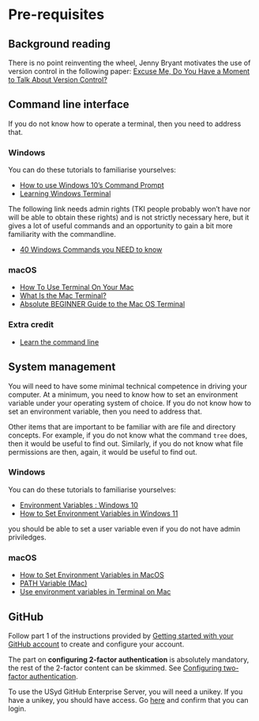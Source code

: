 # Pre-requisites {.unnumbered}

## Background reading

There is no point reinventing the wheel, Jenny Bryant motivates the use of version control in the following paper: [Excuse Me, Do You Have a Moment to Talk About Version Control?](https://www.tandfonline.com/doi/full/10.1080/00031305.2017.1399928?needAccess=true)

## Command line interface

If you do not know how to operate a terminal, then you need to address that.

### Windows

You can do these tutorials to familiarise yourselves:

+ [How to use Windows 10's Command Prompt](https://www.youtube.com/watch?v=AF2q81CxYFI)
+ [Learning Windows Terminal](https://www.linkedin.com/learning/learning-windows-terminal/windows-terminal?u=2196204)

The following link needs admin rights (TKI people probably won't have nor will be able to obtain these rights) and is not strictly necessary here, but it gives a lot of useful commands and an opportunity to gain a bit more familiarity with the commandline.

+ [40 Windows Commands you NEED to know ](https://www.youtube.com/watch?v=Jfvg3CS1X3A)

### macOS

+ [How To Use Terminal On Your Mac](https://www.youtube.com/watch?v=FfT8OfMpARM)
+ [What Is the Mac Terminal?](https://www.youtube.com/watch?v=31ExRnh2cRs)
+ [Absolute BEGINNER Guide to the Mac OS Terminal](https://www.youtube.com/watch?v=aKRYQsKR46I)

### Extra credit

+ [Learn the command line](https://www.codecademy.com/learn/learn-the-command-line)

## System management

You will need to have some minimal technical competence in driving your computer.
At a minimum, you need to know how to set an environment variable under your operating system of choice.
If you do not know how to set an environment variable, then you need to address that.

Other items that are important to be familiar with are file and directory concepts.
For example, if you do not know what the command `tree` does, then it would be useful to find out.
Similarly, if you do not know what file permissions are then, again, it would be useful to find out.

### Windows

You can do these tutorials to familiarise yourselves:

+ [Environment Variables : Windows 10](https://www.youtube.com/watch?v=z84UIZy_qgE)
+ [How to Set Environment Variables in Windows 11](https://www.youtube.com/watch?v=ow2jROvxyH4)

you should be able to set a user variable even if you do not have admin priviledges.

### macOS

+ [How to Set Environment Variables in MacOS](https://phoenixnap.com/kb/set-environment-variable-mac)
+ [PATH Variable (Mac)](https://www.youtube.com/watch?v=2J58Pc2ZOAQ)
+ [Use environment variables in Terminal on Mac
](https://support.apple.com/en-gb/guide/terminal/apd382cc5fa-4f58-4449-b20a-41c53c006f8f/mac)

## GitHub  {#sec-preamble-github}

Follow part 1 of the instructions provided by [Getting started with your GitHub account](https://docs.github.com/en/get-started/onboarding/getting-started-with-your-github-account) to create and configure your account.

::: callout-warning
The part on **configuring 2-factor authentication** is absolutely mandatory, the rest of the 2-factor content can be skimmed.
See [Configuring two-factor authentication](https://docs.github.com/en/authentication/securing-your-account-with-two-factor-authentication-2fa/configuring-two-factor-authentication).
:::


To use the USyd GitHub Enterprise Server, you will need a unikey. 
If you have a unikey, you should have access.
Go [here](https://github.sydney.edu.au) and confirm that you can login.


